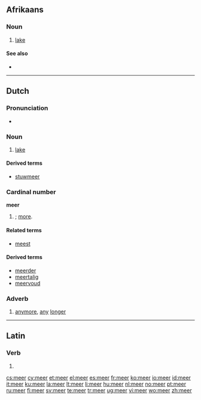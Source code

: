 {{also|Meer}}
==Afrikaans==

===Noun===
{{infl|af|noun}}

# [[lake]]

====See also====
* {{l|af|pan}}

----

==Dutch==

===Pronunciation===
* {{audio|Nl-meer.ogg|audio}}

===Noun===
{{nl-noun|g=n|meren|meertje}}

# [[lake]]

====Derived terms====
* [[stuwmeer]]

===Cardinal number===
'''meer'''

# {{comparative of|nodot=1|lang=nl|POS=numeral|veel}}; [[more]].

====Related terms====
* [[meest]]

====Derived terms====
* [[meerder]]
* [[meertalig]]
* [[meervoud]]

===Adverb===
{{infl|nl|adverb}}

# [[anymore]], [[any]] [[longer]]

----

==Latin==

===Verb===
{{la-verb-form|meer}}

# {{conjugation of|[[meo#Latin|meō]]||1|s|pres|pass|sub}}

[[cs:meer]]
[[cy:meer]]
[[et:meer]]
[[el:meer]]
[[es:meer]]
[[fr:meer]]
[[ko:meer]]
[[io:meer]]
[[id:meer]]
[[it:meer]]
[[ku:meer]]
[[la:meer]]
[[lt:meer]]
[[li:meer]]
[[hu:meer]]
[[nl:meer]]
[[no:meer]]
[[pt:meer]]
[[ru:meer]]
[[fi:meer]]
[[sv:meer]]
[[te:meer]]
[[tr:meer]]
[[ug:meer]]
[[vi:meer]]
[[wo:meer]]
[[zh:meer]]